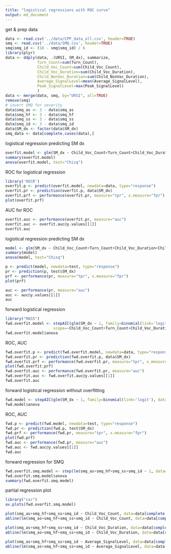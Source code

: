 ```yaml
---
title: "logistical regressions with ROC curve"
output: md_document
---
```


get & prep data
```r
data <- read.csv('../data/CPP_data_all.csv', header=TRUE)
smq <- read.csv('../data/SMQ.csv', header=TRUE)
smq$smq_id <- (18 - smq$smq_id) / 6
library(plyr)
data <- ddply(data, .(URSI, SM_dx), summarize,
              Turn_Count=sum(Turn_Count),
              Child_Voc_Count=sum(Child_Voc_Count),
              Child_Voc_Duration=sum(Child_Voc_Duration),
              Child_NonVoc_Duration=sum(Child_NonVoc_Duration),
              Average_SignalLevel=mean(Average_SignalLevel),
              Peak_SignalLevel=max(Peak_SignalLevel)
              )
data <- merge(data, smq, by="URSI", all=TRUE)
remove(smq)
# invert SMQ for severity
data$smq_as <- 3 - data$smq_as
data$smq_hf <- 3 - data$smq_hf
data$smq_ss <- 3 - data$smq_ss
data$smq_id <- 3 - data$smq_id
data$SM_dx <- factor(data$SM_dx)
smq_data <- data[complete.cases(data),]
```

logistical regression predicting SM dx
```r
overfit.model <- glm(SM_dx ~ Child_Voc_Count+Turn_Count+Child_Voc_Duration+Child_NonVoc_Duration+Average_SignalLevel+Peak_SignalLevel, family=binomial(link='logit'), data=data, na.action=na.pass)
summary(overfit.model)
anova(overfit.model, test="Chisq")
```

ROC for logistical regression
```r
library('ROCR')
overfit.p <- predict(overfit.model, newdata=data, type="response")
overfit.pr <- prediction(overfit.p, data$SM_dx)
overfit.prf <- performance(overfit.pr, measure="tpr", x.measure="fpr")
plot(overfit.prf)
```

AUC for ROC
```r
overfit.auc <- performance(overfit.pr, measure="auc")
overfit.auc <- overfit.auc@y.values[[1]]
overfit.auc
```

logistical regression predicting SM dx
```r
model <- glm(SM_dx ~ Child_Voc_Count+Turn_Count+Child_Voc_Duration+Child_NonVoc_Duration+Average_SignalLevel+Peak_SignalLevel, family=binomial(link='logit'), data=train, na.action=na.pass)
summary(model)
anova(model, test="Chisq")
```

```r
p <- predict(model, newdata=test, type="response")
pr <- prediction(p, test$SM_dx)
prf <- performance(pr, measure="tpr", x.measure="fpr")
plot(prf)
```

```r
auc <- performance(pr, measure="auc")
auc <- auc@y.values[[1]]
auc
```

forward logistical regression
```r
library("MASS")
fwd.overfit.model <- stepAIC(glm(SM_dx ~ 1, family=binomial(link='logit'), data=data, na.action=na.pass), direction='forward',
                     scope=~Child_Voc_Count+Turn_Count+Child_Voc_Duration+Child_NonVoc_Duration+Average_SignalLevel+Peak_SignalLevel)
fwd.overfit.model$anova
```

ROC, AUC
```r
fwd.overfit.p <- predict(fwd.overfit.model, newdata=data, type="response")
fwd.overfit.pr <- prediction(fwd.overfit.p, data$SM_dx)
fwd.overfit.prf <- performance(fwd.overfit.pr, measure="tpr", x.measure="fpr")
plot(fwd.overfit.prf)
fwd.overfit.auc <- performance(fwd.overfit.pr, measure="auc")
fwd.overfit.auc <- fwd.overfit.auc@y.values[[1]]
fwd.overfit.auc
```

forward logistical regression without overfitting
```r
fwd.model <- stepAIC(glm(SM_dx ~ 1, family=binomial(link='logit'), data=train, na.action=na.pass), direction='forward', scope=~Child_Voc_Count+Turn_Count+Child_Voc_Duration+Child_NonVoc_Duration+Average_SignalLevel+Peak_SignalLevel)
fwd.model$anova
```

ROC, AUC
```r
fwd.p <- predict(fwd.model, newdata=test, type="response")
fwd.pr <- prediction(fwd.p, test$SM_dx)
fwd.prf <- performance(fwd.pr, measure="tpr", x.measure="fpr")
plot(fwd.prf)
fwd.auc <- performance(fwd.pr, measure="auc")
fwd.auc <- fwd.auc@y.values[[1]]
fwd.auc
```

forward regression for SMQ
```r
fwd.overfit.smq.model <- step(lm(smq_as+smq_hf+smq_ss+smq_id ~ 1, data=data[complete.cases(data),], na.action=na.omit), direction='forward', scope=~Child_Voc_Count+Turn_Count+Child_Voc_Duration+Child_NonVoc_Duration+Average_SignalLevel+Peak_SignalLevel)
fwd.overfit.smq.model$anova
summary(fwd.overfit.smq.model)
```

partial regression plot
```r
library("car")
av.plots(fwd.overfit.smq.model)
```

```r
plot(smq_as+smq_hf+smq_ss+smq_id ~ Child_Voc_Count, data=data[complete.cases(data),])
abline(lm(smq_as+smq_hf+smq_ss+smq_id ~ Child_Voc_Count, data=data[complete.cases(data),]))
```

```r
plot(smq_as+smq_hf+smq_ss+smq_id ~ Child_Voc_Duration, data=data[complete.cases(data),])
abline(lm(smq_as+smq_hf+smq_ss+smq_id ~ Child_Voc_Duration, data=data[complete.cases(data),]))
```

```r
plot(smq_as+smq_hf+smq_ss+smq_id ~ Average_SignalLevel, data=data[complete.cases(data),])
abline(lm(smq_as+smq_hf+smq_ss+smq_id ~ Average_SignalLevel, data=data[complete.cases(data),]))
```